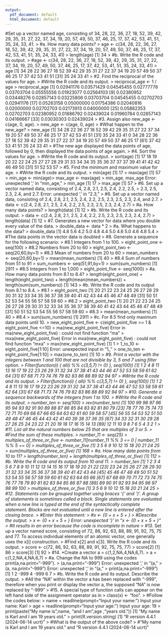 ```yaml
---
output:
  pdf_document: default
  html_document: default
---
```

#Set up a vector named age, consisting of 34, 28, 22, 36, 27, 18, 52, 39, 42, 29, 35, 31, 27, 22, 37, 34, 19, 20, 57, 49, 50, 37, 46, 25, 17, 37, 42, 53, 41, 51, 35, 24, 33, 41.
> #a. How many data points?
> age <- c(34, 28, 22, 36, 27, 18, 52, 39, 42, 29, 35, 31, 27, 22, 37, 34, 19, 20, 57, 49, 50, 37, 46, 25, 17, 37, 42, 53, 41, 51, 35, 24, 33, 41)
> length(age)
[1] 34
> #b. Write the R code and its output.
> #age <- c(34, 28, 22, 36, 27, 18, 52, 39, 42, 29, 35, 31, 27, 22, 37, 34, 19, 20, 57, 49, 50, 37, 46, 25, 17, 37, 42, 53, 41, 51, 35, 24, 33, 41)
> age
 [1] 34 28 22 36 27 18 52 39 42 29 35 31 27 22 37 34 19 20 57 49 50 37 46 25 17 37 42 53 41 51
[31] 35 24 33 41
> #2. Find the reciprocal of the values for age.
> #Write the R code and its output.
> reciprocal_age <- 1 / age
> reciprocal_age
 [1] 0.02941176 0.03571429 0.04545455 0.02777778 0.03703704 0.05555556 0.01923077 0.02564103
 [9] 0.02380952 0.03448276 0.02857143 0.03225806 0.03703704 0.04545455 0.02702703 0.02941176
[17] 0.05263158 0.05000000 0.01754386 0.02040816 0.02000000 0.02702703 0.02173913 0.04000000
[25] 0.05882353 0.02702703 0.02380952 0.01886792 0.02439024 0.01960784 0.02857143 0.04166667
[33] 0.03030303 0.02439024
> #3. Assign also new_age <- c(age, 0, age).
> new_age <- c(age, 0, age)
> #What happen to the new_age?
> new_age
 [1] 34 28 22 36 27 18 52 39 42 29 35 31 27 22 37 34 19 20 57 49 50 37 46 25 17 37 42 53 41 51
[31] 35 24 33 41  0 34 28 22 36 27 18 52 39 42 29 35 31 27 22 37 34 19 20 57 49 50 37 46 25 17
[61] 37 42 53 41 51 35 24 33 41
> #The new age displayed the data points of age, followed by 0, then displayed the data points of age again.
> #4. Sort the values for age.
> #Write the R code and its output.
> sort(age)
 [1] 17 18 19 20 22 22 24 25 27 27 28 29 31 33 34 34 35 35 36 37 37 37 39 41 41 42 42 46 49 50
[31] 51 52 53 57
> #5. Find the minimum and maximum value for age.
> #Write the R code and its output.
> min(age)
[1] 17
> max(age)
[1] 57
> min_age <- min(age)> max_age <- max(age)
> min_age, max_age
Error: unexpected ',' in "min_age,"
> min_age
[1] 17
> max_age
[1] 57
> #6. Set up a vector named data, consisting of 2.4, 2.8, 2.1, 2.5, 2.4, 2.2, 2.5,
> 2.3, 2.5, 2.3, 2.4, and 2.7.
Error: unexpected ',' in "2.3,"
> #6. Set up a vector named data, consisting of 2.4, 2.8, 2.1, 2.5, 2.4, 2.2, 2.5, 2.3, 2.5, 2.3, 2.4, and 2.7.
> data <- c(2.4, 2.8, 2.1, 2.5, 2.4, 2.2, 2.5, 2.3, 2.5, 2.3, 2.4, 2.7)
> #a. How many data points?
> length(data)
[1] 12
> #b. Write the R code and its output.
> data <- c(2.4, 2.8, 2.1, 2.5, 2.4, 2.2, 2.5, 2.3, 2.5, 2.3, 2.4, 2.7)
> length(data)
[1] 12
> #7. Generates a new vector for data where you double every value of the data.
> double_data <- data * 2
> #a. What happens to the data?
> double_data
 [1] 4.8 5.6 4.2 5.0 4.8 4.4 5.0 4.6 5.0 4.6 4.8 5.4
> #The data points in the vector data is doubled
> #8. Generate a sequence for the following scenario:
> #8.1 Integers from 1 to 100.
> eight_point_one <- seq(100)
> #8.2 Numbers from 20 to 60
> eight_point_two <- seq(20,60,by=1)
> #8.3 Mean of numbers from 20 to 60
> mean_numbers <- seq(20,60,by=1)
> mean(mean_numbers)
[1] 40
> #8.4 Sum of numbers from 51 to 91
> sum_numbers <- seq(51,91,by=1)
> sum(sum_numbers)
[1] 2911
> #8.5 Integers from 1 to 1,000
> eight_point_five <- seq(1000)
> #a. How many data points from 8.1 to 8.4?
> length(eight_point_one) + length(eight_point_two) + length(mean(mean_numbers)) + length(sum(sum_numbers))
[1] 143
> #b. Write the R code and its output from 8.1 to 8.4.
> #8.1
> eight_point_two
 [1] 20 21 22 23 24 25 26 27 28 29 30 31 32 33 34 35 36 37 38 39 40 41 42 43 44 45 46 47 48 49
[31] 50 51 52 53 54 55 56 57 58 59 60
> #8.2
> eight_point_two
 [1] 20 21 22 23 24 25 26 27 28 29 30 31 32 33 34 35 36 37 38 39 40 41 42 43 44 45 46 47 48 49
[31] 50 51 52 53 54 55 56 57 58 59 60
> #8.3 
> mean(mean_numbers)
[1] 40
> #8.4
> sum(sum_numbers)
[1] 2911
> #c. For 8.5 find only maximum data points until 10.
> new_eight_point_five <- c(eight_point_five >= 1 & eight_point_five <=10)
> ma(new_eight_point_five)
Error in ma(new_eight_point_five) : could not find function "ma"
> mxa(new_eight_point_five)
Error in mxa(new_eight_point_five) : could not find function "mxa"
> max(new_eight_point_five)
[1] 1
> 1_to_10 <- eight_point_five[1:10]
Error: unexpected input in "1_"
> one_to_ten <- eight_point_five[1:10]
> max(one_to_ten)
[1] 10
> #9. *Print a vector with the integers between 1 and 100 that are not divisible by 3, 5 and 7 using filter option.
> Filter(function(i) { all(i %% c(3,5,7) != 0) }, seq(100))
 [1]  1  2  4  8 11 13 16 17 19 22 23 26 29 31 32 34 37 38 41 43 44 46 47 52 53 58 59 61 62 64
[31] 67 68 71 73 74 76 79 82 83 86 88 89 92 94 97
> #Write the R code and its output.
> Filter(function(i) { all(i %% c(3,5,7) != 0) }, seq(100))
 [1]  1  2  4  8 11 13 16 17 19 22 23 26 29 31 32 34 37 38 41 43 44 46 47 52 53 58 59 61 62 64
[31] 67 68 71 73 74 76 79 82 83 86 88 89 92 94 97
> #10. Generate a sequence backwards of the integers from 1 to 100.
> #Write the R code and its output.
> number_ten <- seq(100)
> rev(number_ten)
  [1] 100  99  98  97  96  95  94  93  92  91  90  89  88  87  86  85  84  83  82  81  80  79
 [23]  78  77  76  75  74  73  72  71  70  69  68  67  66  65  64  63  62  61  60  59  58  57
 [45]  56  55  54  53  52  51  50  49  48  47  46  45  44  43  42  41  40  39  38  37  36  35
 [67]  34  33  32  31  30  29  28  27  26  25  24  23  22  21  20  19  18  17  16  15  14  13
 [89]  12  11  10   9   8   7   6   5   4   3   2   1
> #11. List all the natural numbers below 25 that are multiples of 3 or 5.
> #Find the sum of these multiples.
> number_11 <- seq(25)
> multiples_of_three_or_five <- number_11[number_11 %% 3 == 0 | number_11 %% 5 == 0]
> multiples_of_three_or_five
 [1]  3  5  6  9 10 12 15 18 20 21 24 25
> sum(multiples_of_three_or_five)
[1] 168
> #a. How many data points from 10 to 11?
> length(number_ten) + length(multiples_of_three_or_five)
[1] 112
> #b. Write the R code and its output from 10 and 11.
> number_ten
  [1]   1   2   3   4   5   6   7   8   9  10  11  12  13  14  15  16  17  18  19  20  21  22
 [23]  23  24  25  26  27  28  29  30  31  32  33  34  35  36  37  38  39  40  41  42  43  44
 [45]  45  46  47  48  49  50  51  52  53  54  55  56  57  58  59  60  61  62  63  64  65  66
 [67]  67  68  69  70  71  72  73  74  75  76  77  78  79  80  81  82  83  84  85  86  87  88
 [89]  89  90  91  92  93  94  95  96  97  98  99 100
> multiples_of_three_or_five
 [1]  3  5  6  9 10 12 15 18 20 21 24 25
> #12. Statements can be grouped together using braces ‘{’ and ‘}’. A group of statements is sometimes called a block. Single statements are evaluated when a new line is typed at the end of the syntactically complete statement. Blocks are not evaluated until a new line is entered after the closing brace.
> #Enter this statement:
> #x <- {0 + x + 5 + }
> #Describe the output.
> x <- {0 + x + 5 + }
Error: unexpected '}' in "x <- {0 + x + 5 + }"
> #It results in an error because the code is incomplete in nature
> #13. *Set up a vector named score, consisting of 72, 86, 92, 63, 88, 89, 91, 92, 75, 75 and 77. To access individual elements of an atomic vector, one generally uses the x[i] construction.
> #Find x[2] and x[3]. Write the R code and its output.
> score <- c(72, 86, 92, 63, 88, 89, 91, 92, 75, 75, 77)
> score[2]
[1] 86
> score[3]
[1] 92
> #14. *Create a vector a = c(1,2,NA,4,NA,6,7).
> a = c(1,2,NA,4,NA,6,7)
> #a. Change the NA to 999 using the codes print(a,na.print="-999").
> (a,na.print="-999")
Error: unexpected ',' in "(a,"
> (a, na.print="-999")
Error: unexpected ',' in "(a,"
> print(a,na.print="-999")
[1]    1    2 -999    4 -999    6    7
> #b. Write the R code and its output. Describe the output.
> #All the "NA" within the vector a has been replaced with "-999", therefore when you print or display the vector a, the supposed "NA" is now replaced by "-999"
> #15. A special type of function calls can appear on the left hand side of the assignment operator as in > class(x) <- "foo".
> #Follow the codes below:
> name = readline(prompt="Input your name: ")
Input your name: Karl
> age = readline(prompt="Input your age: ")
Input your age: 19
> print(paste("My name is",name, "and I am",age ,"years old."))
[1] "My name is Karl and I am 19 years old."
> print(R.version.string)
[1] "R version 4.4.1 (2024-06-14 ucrt)"
> #What is the output of the above code?
> #"My name is Karl and I am 19 years old." and "R version 4.4.1 (2024-06-14 ucrt)"